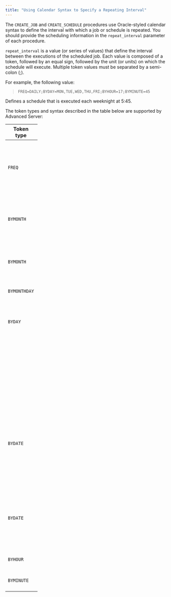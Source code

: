 ```yaml
---
title: "Using Calendar Syntax to Specify a Repeating Interval"
---
```


The `CREATE_JOB` and `CREATE_SCHEDULE` procedures use Oracle-styled calendar syntax to define the interval with which a job or schedule is repeated. You should provide the scheduling information in the `repeat_interval` parameter of each procedure.

`repeat_interval` is a value (or series of values) that define the interval between the executions of the scheduled job. Each value is composed of a token, followed by an equal sign, followed by the unit (or units) on which the schedule will execute. Multiple token values must be separated by a semi-colon (;).

For example, the following value:

> `FREQ=DAILY;BYDAY=MON,TUE,WED,THU,FRI;BYHOUR=17;BYMINUTE=45`

Defines a schedule that is executed each weeknight at 5:45.

The token types and syntax described in the table below are supported by Advanced Server:

<table style="width:20%;"><colgroup><col style="width: 5%" /><col style="width: 7%" /><col style="width: 7%" /></colgroup><thead><tr class="header"><th>Token type</th><th>Syntax</th><th>Valid Values</th></tr></thead><tbody><tr class="odd"><td><code>FREQ</code></td><td><code>FREQ=predefined_interval</code></td><td>Where <code>predefined_interval</code> is one of the following: <code>YEARLY, MONTHLY, WEEKLY, DAILY, HOURLY, MINUTELY</code>. The <code>SECONDLY</code> keyword is not supported.</td></tr><tr class="even"><td><code>BYMONTH</code></td><td><code>BYMONTH=month(, month)...</code></td><td>Where <code>month</code> is the three-letter abbreviation of the month name: <code>JAN | FEB | MAR | APR | MAY | JUN | JUL | AUG | SEP | OCT | NOV | DEC</code></td></tr><tr class="odd"><td><code>BYMONTH</code></td><td><code>BYMONTH=month (, month)...</code></td><td>Where <code>month</code> is the numeric value representing the month: <code>1 | 2 | 3 | 4 | 5 | 6 | 7 | 8 | 9 | 10 | 11 | 12</code></td></tr><tr class="even"><td><code>BYMONTHDAY</code></td><td><code>BYMONTHDAY=day_of_month</code></td><td>Where <code>day_of_month</code> is a value from <code>1</code> through <code>31</code></td></tr><tr class="odd"><td><code>BYDAY</code></td><td><code>BYDAY=weekday</code></td><td>Where <code>weekday</code> is a three-letter abbreviation or single-digit value representing the day of the week.</td></tr><tr class="even"><td></td><td></td><td><code>Monday</code> | <code>MON</code> | <code>1</code> |</td></tr><tr class="odd"><td></td><td></td><td><code>Tuesday</code> | <code>TUE</code> | <code>2</code> |</td></tr><tr class="even"><td></td><td></td><td><code>Wednesday</code> | <code>WED</code> | <code>3</code> |</td></tr><tr class="odd"><td></td><td></td><td><code>Thursday</code> | <code>THU</code> | <code>4</code> |</td></tr><tr class="even"><td></td><td></td><td><code>Friday</code> | <code>FRI</code> | <code>5</code> |</td></tr><tr class="odd"><td></td><td></td><td><code>Saturday</code> | <code>SAT</code> | <code>6</code> |</td></tr><tr class="even"><td></td><td></td><td><code>Sunday</code> | <code>SUN</code> | <code>7</code> |</td></tr><tr class="odd"><td><code>BYDATE</code></td><td><code>BYDATE=date (, date)...</code></td><td><p>Where date is <code>YYYYMMDD</code>.</p><p><code>YYYY</code> is a four-digit year representation of the year,<br />
<code>MM</code> is a two-digit representation of the month,<br />
and <code>DD</code> is a two-digit day representation of the day.</p></td></tr><tr class="even"><td><code>BYDATE</code></td><td><code>BYDATE=date (, date)...</code></td><td><p>Where date is <code>MMDD</code>.</p><p><code>MM</code> is a two-digit representation of the month,<br />
and <code>DD</code> is a two-digit day representation of the day</p></td></tr><tr class="odd"><td><code>BYHOUR</code></td><td><code>BYHOUR=hour</code></td><td>Where <code>hour</code> is a value from <code>0</code> through <code>23</code>.</td></tr><tr class="even"><td><code>BYMINUTE</code></td><td><code>BYMINUTE=minute</code></td><td>Where <code>minute</code> is a value from <code>0</code> through <code>59</code>.</td></tr></tbody></table>
